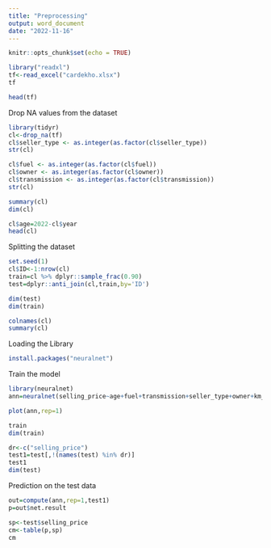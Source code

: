 ---
title: "Preprocessing"
output: word_document
date: "2022-11-16"
---

```{r setup, include=FALSE}
knitr::opts_chunk$set(echo = TRUE)
```

```{r}
library("readxl")
tf<-read_excel("cardekho.xlsx")
tf
```
```{r}
head(tf)
```
Drop NA values from the dataset

```{r}
library(tidyr)
cl<-drop_na(tf)
cl$seller_type <- as.integer(as.factor(cl$seller_type))
str(cl)
```


```{r}
cl$fuel <- as.integer(as.factor(cl$fuel))
cl$owner <- as.integer(as.factor(cl$owner))
cl$transmission <- as.integer(as.factor(cl$transmission))
str(cl)
```

```{r}
summary(cl)
dim(cl)
```
```{r}
cl$age=2022-cl$year
head(cl)
```
Splitting the dataset
```{r}
set.seed(1)
cl$ID<-1:nrow(cl)
train=cl %>% dplyr::sample_frac(0.90)
test=dplyr::anti_join(cl,train,by='ID')
```
```{r}
dim(test)
dim(train)
```
```{r}
colnames(cl)
summary(cl)
```
Loading the Library
```{r}
install.packages("neuralnet")
```
Train the model
```{r}
library(neuralnet)
ann=neuralnet(selling_price~age+fuel+transmission+seller_type+owner+km_driven,algorithm="rprop+",data=train,hidden=8,err.fc='sse',linear.output=FALSE,stepmax=10000)
```

```{r}
plot(ann,rep=1)
```

```{r}
train
dim(train)
```
```{r}
dr<-c("selling_price")
test1=test[,!(names(test) %in% dr)]
test1
dim(test)
```



Prediction on the test data
```{r}
out=compute(ann,rep=1,test1)
p=out$net.result
```

```{r}

sp<-test$selling_price
cm<-table(p,sp)
cm
```
